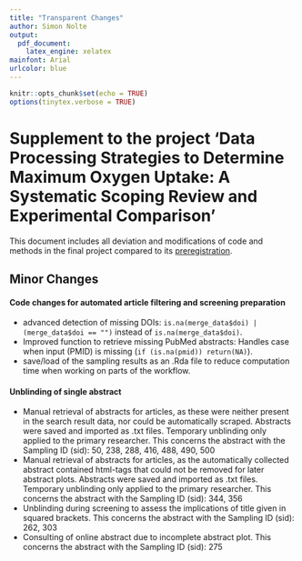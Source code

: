 ```yaml
---
title: "Transparent Changes"
author: Simon Nolte
output: 
  pdf_document: 
    latex_engine: xelatex
mainfont: Arial
urlcolor: blue
---
```


```r
knitr::opts_chunk$set(echo = TRUE)
options(tinytex.verbose = TRUE)
```

# Supplement to the project 'Data Processing Strategies to Determine Maximum Oxygen Uptake: A Systematic Scoping Review and Experimental Comparison'

This document includes all deviation and modifications of code and methods in the final project compared to its [preregistration](https://osf.io/3am4s).

## Minor Changes

#### Code changes for automated article filtering and screening preparation

* advanced detection of missing DOIs: `is.na(merge_data$doi) | (merge_data$doi == "")` instead of `is.na(merge_data$doi)`.
* Improved function to retrieve missing PubMed abstracts: Handles case when input (PMID) is missing (`if (is.na(pmid)) return(NA)`).
* save/load of the sampling results as an .Rda file to reduce computation time when working on parts of the workflow.

#### Unblinding of single abstract

* Manual retrieval of abstracts for articles, as these were neither present in the search result data, nor could be automatically scraped. Abstracts were saved and imported as .txt files. Temporary unblinding only applied to the primary researcher. This concerns the abstract with the Sampling ID (sid): 50, 238, 288, 416, 488, 490, 500
* Manual retrieval of abstracts for articles, as the automatically collected abstract contained html-tags that could not be removed for later abstract plots. Abstracts were saved and imported as .txt files. Temporary unblinding only applied to the primary researcher. This concerns the abstract with the Sampling ID (sid): 344, 356
* Unblinding during screening to assess the implications of title given in squared brackets. This concerns the abstract with the Sampling ID (sid): 262, 303
* Consulting of online abstract due to incomplete abstract plot. This concerns the abstract with the Sampling ID (sid): 275
